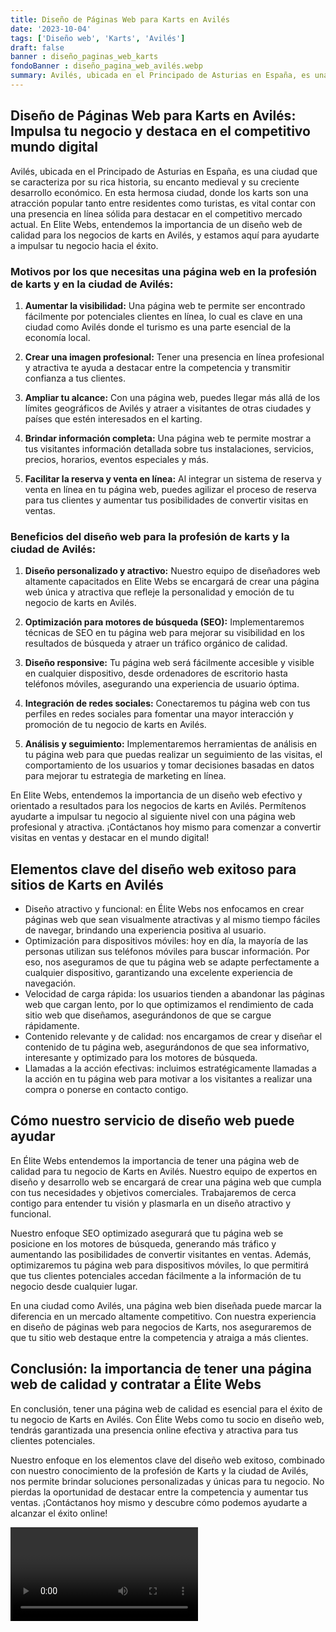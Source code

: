 ```yaml
---
title: Diseño de Páginas Web para Karts en Avilés
date: '2023-10-04'
tags: ['Diseño web', 'Karts', 'Avilés']
draft: false
banner : diseño_paginas_web_karts
fondoBanner : diseño_pagina_web_avilés.webp
summary: Avilés, ubicada en el Principado de Asturias en España, es una ciudad que se caracteriza por su rica historia, su encanto medieval y su creciente desarrollo económico. En esta hermosa ciudad, donde los karts son una atracción popular tanto entre residentes como turistas, es vital contar con una presencia en línea sólida para destacar en el competitivo mercado actual. En Elite Webs, entendemos la importancia de un diseño web de calidad para los negocios de karts en Avilés, y estamos aquí para ayudarte a impulsar tu negocio hacia el éxito.
---
```


## Diseño de Páginas Web para Karts en Avilés: Impulsa tu negocio y destaca en el competitivo mundo digital

Avilés, ubicada en el Principado de Asturias en España, es una ciudad que se caracteriza por su rica historia, su encanto medieval y su creciente desarrollo económico. En esta hermosa ciudad, donde los karts son una atracción popular tanto entre residentes como turistas, es vital contar con una presencia en línea sólida para destacar en el competitivo mercado actual. En Elite Webs, entendemos la importancia de un diseño web de calidad para los negocios de karts en Avilés, y estamos aquí para ayudarte a impulsar tu negocio hacia el éxito.

### Motivos por los que necesitas una página web en la profesión de karts y en la ciudad de Avilés:

1. **Aumentar la visibilidad:** Una página web te permite ser encontrado fácilmente por potenciales clientes en línea, lo cual es clave en una ciudad como Avilés donde el turismo es una parte esencial de la economía local.

2. **Crear una imagen profesional:** Tener una presencia en línea profesional y atractiva te ayuda a destacar entre la competencia y transmitir confianza a tus clientes.

3. **Ampliar tu alcance:** Con una página web, puedes llegar más allá de los límites geográficos de Avilés y atraer a visitantes de otras ciudades y países que estén interesados en el karting.

4. **Brindar información completa:** Una página web te permite mostrar a tus visitantes información detallada sobre tus instalaciones, servicios, precios, horarios, eventos especiales y más.

5. **Facilitar la reserva y venta en línea:** Al integrar un sistema de reserva y venta en línea en tu página web, puedes agilizar el proceso de reserva para tus clientes y aumentar tus posibilidades de convertir visitas en ventas.

### Beneficios del diseño web para la profesión de karts y la ciudad de Avilés:

1. **Diseño personalizado y atractivo:** Nuestro equipo de diseñadores web altamente capacitados en Elite Webs se encargará de crear una página web única y atractiva que refleje la personalidad y emoción de tu negocio de karts en Avilés.

2. **Optimización para motores de búsqueda (SEO):** Implementaremos técnicas de SEO en tu página web para mejorar su visibilidad en los resultados de búsqueda y atraer un tráfico orgánico de calidad.

3. **Diseño responsive:** Tu página web será fácilmente accesible y visible en cualquier dispositivo, desde ordenadores de escritorio hasta teléfonos móviles, asegurando una experiencia de usuario óptima.

4. **Integración de redes sociales:** Conectaremos tu página web con tus perfiles en redes sociales para fomentar una mayor interacción y promoción de tu negocio de karts en Avilés.

5. **Análisis y seguimiento:** Implementaremos herramientas de análisis en tu página web para que puedas realizar un seguimiento de las visitas, el comportamiento de los usuarios y tomar decisiones basadas en datos para mejorar tu estrategia de marketing en línea.

En Elite Webs, entendemos la importancia de un diseño web efectivo y orientado a resultados para los negocios de karts en Avilés. Permítenos ayudarte a impulsar tu negocio al siguiente nivel con una página web profesional y atractiva. ¡Contáctanos hoy mismo para comenzar a convertir visitas en ventas y destacar en el mundo digital!

<GifSeo />

<Cta />

## Elementos clave del diseño web exitoso para sitios de Karts en Avilés

- Diseño atractivo y funcional: en Élite Webs nos enfocamos en crear páginas web que sean visualmente atractivas y al mismo tiempo fáciles de navegar, brindando una experiencia positiva al usuario.
- Optimización para dispositivos móviles: hoy en día, la mayoría de las personas utilizan sus teléfonos móviles para buscar información. Por eso, nos aseguramos de que tu página web se adapte perfectamente a cualquier dispositivo, garantizando una excelente experiencia de navegación.
- Velocidad de carga rápida: los usuarios tienden a abandonar las páginas web que cargan lento, por lo que optimizamos el rendimiento de cada sitio web que diseñamos, asegurándonos de que se cargue rápidamente.
- Contenido relevante y de calidad: nos encargamos de crear y diseñar el contenido de tu página web, asegurándonos de que sea informativo, interesante y optimizado para los motores de búsqueda.
- Llamadas a la acción efectivas: incluimos estratégicamente llamadas a la acción en tu página web para motivar a los visitantes a realizar una compra o ponerse en contacto contigo.

## Cómo nuestro servicio de diseño web puede ayudar

En Élite Webs entendemos la importancia de tener una página web de calidad para tu negocio de Karts en Avilés. Nuestro equipo de expertos en diseño y desarrollo web se encargará de crear una página web que cumpla con tus necesidades y objetivos comerciales. Trabajaremos de cerca contigo para entender tu visión y plasmarla en un diseño atractivo y funcional.

Nuestro enfoque SEO optimizado asegurará que tu página web se posicione en los motores de búsqueda, generando más tráfico y aumentando las posibilidades de convertir visitantes en ventas. Además, optimizaremos tu página web para dispositivos móviles, lo que permitirá que tus clientes potenciales accedan fácilmente a la información de tu negocio desde cualquier lugar.

En una ciudad como Avilés, una página web bien diseñada puede marcar la diferencia en un mercado altamente competitivo. Con nuestra experiencia en diseño de páginas web para negocios de Karts, nos aseguraremos de que tu sitio web destaque entre la competencia y atraiga a más clientes.

## Conclusión: la importancia de tener una página web de calidad y contratar a Élite Webs

En conclusión, tener una página web de calidad es esencial para el éxito de tu negocio de Karts en Avilés. Con Élite Webs como tu socio en diseño web, tendrás garantizada una presencia online efectiva y atractiva para tus clientes potenciales.

Nuestro enfoque en los elementos clave del diseño web exitoso, combinado con nuestro conocimiento de la profesión de Karts y la ciudad de Avilés, nos permite brindar soluciones personalizadas y únicas para tu negocio. No pierdas la oportunidad de destacar entre la competencia y aumentar tus ventas. ¡Contáctanos hoy mismo y descubre cómo podemos ayudarte a alcanzar el éxito online!

<Video />

<CtaBot job='Karts' city='Avilés'/>

<Gmaps query='Avilés+españa+maps' />